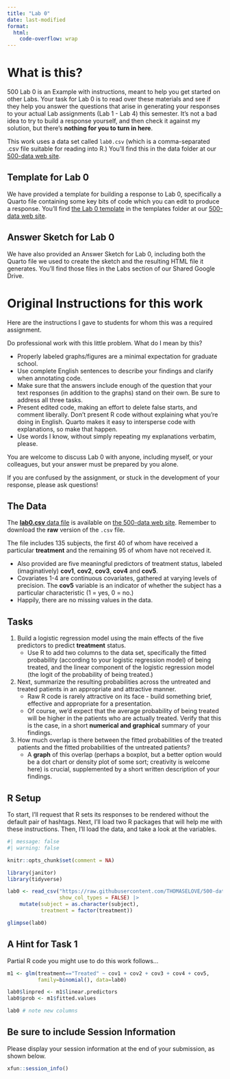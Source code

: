 ```yaml
---
title: "Lab 0"
date: last-modified
format: 
  html:
    code-overflow: wrap
---
```


# What is this?

500 Lab 0 is an Example with instructions, meant to help you get started on other Labs. Your task for Lab 0 is to read over these materials and see if they help you answer the questions that arise in generating your responses to your actual Lab assignments (Lab 1 - Lab 4) this semester. It's not a bad idea to try to build a response yourself, and then check it against my solution, but there's **nothing for you to turn in here**.

This work uses a data set called `lab0.csv` (which is a comma-separated .csv file suitable for reading into R.) You’ll find this in the data folder at our [500-data web site](https://github.com/THOMASELOVE/500-data).

## Template for Lab 0

We have provided a template for building a response to Lab 0, specifically a Quarto file containing some key bits of code which you can edit to produce a response. You'll find [the Lab 0 template](https://raw.githubusercontent.com/THOMASELOVE/500-data/master/templates/500lab0_template.qmd) in the templates folder at our [500-data web site](https://github.com/THOMASELOVE/500-data).

## Answer Sketch for Lab 0

We have also provided an Answer Sketch for Lab 0, including both the Quarto file we used to create the sketch and the resulting HTML file it generates. You'll find those files in the Labs section of our Shared Google Drive.

# Original Instructions for this work

Here are the instructions I gave to students for whom this was a required assignment.

Do professional work with this little problem. What do I mean by this?

- Properly labeled graphs/figures are a minimal expectation for graduate school.
- Use complete English sentences to describe your findings and clarify when annotating code.
- Make sure that the answers include enough of the question that your text responses (in addition to the graphs) stand on their own. Be sure to address all three tasks.
- Present edited code, making an effort to delete false starts, and comment liberally. Don’t present R code without explaining what you’re doing in English. Quarto makes it easy to intersperse code with explanations, so make that happen.
- Use words I know, without simply repeating my explanations verbatim, please.

You are welcome to discuss Lab 0 with anyone, including myself, or your colleagues, but your answer must be prepared by you alone.

If you are confused by the assignment, or stuck in the development of your response, please ask questions!

## The Data

The [**lab0.csv** data file](https://raw.githubusercontent.com/THOMASELOVE/500-data/master/data/lab0.csv) is available on [the 500-data web site](https://github.com/THOMASELOVE/500-data). Remember to download the **raw** version of the `.csv` file.

The file includes 135 subjects, the first 40 of whom have received a particular **treatment** and the remaining 95 of whom have not received it.

- Also provided are five meaningful predictors of treatment status, labeled (imaginatively) **cov1**, **cov2**, **cov3**, **cov4** and **cov5**.  
- Covariates 1-4 are continuous covariates, gathered at varying levels of precision. The **cov5** variable is an indicator of whether the subject has a particular characteristic (1 = yes, 0 = no.)
- Happily, there are no missing values in the data.

## Tasks

1.  Build a logistic regression model using the main effects of the five predictors to predict **treatment** status.
    - Use R to add two columns to the data set, specifically the fitted probability (according to your logistic regression model) of being treated, and the linear component of the logistic regression model (the logit of the probability of being treated.)
2.  Next, summarize the resulting probabilities across the untreated and treated patients in an appropriate and attractive manner.
    - Raw R code is rarely attractive on its face - build something brief, effective and appropriate for a presentation.
    - Of course, we’d expect that the average probability of being treated will be higher in the patients who are actually treated. Verify that this is the case, in a short **numerical and graphical** summary of your findings.
3.  How much overlap is there between the fitted probabilities of the treated patients and the fitted probabilities of the untreated patients?
    - A **graph** of this overlap (perhaps a boxplot, but a better option would be a dot chart or density plot of some sort; creativity is welcome here) is crucial, supplemented by a short written description of your findings.

## R Setup

To start, I’ll request that R sets its responses to be rendered without the default pair of hashtags. Next, I’ll load two R packages that will help me with these instructions. Then, I'll load the data, and take a look at the variables.

```r
#| message: false
#| warning: false

knitr::opts_chunk$set(comment = NA)

library(janitor)
library(tidyverse)

lab0 <- read_csv("https://raw.githubusercontent.com/THOMASELOVE/500-data/master/data/lab0.csv",
                 show_col_types = FALSE) |>
    mutate(subject = as.character(subject),
           treatment = factor(treatment))

glimpse(lab0)
```

## A Hint for Task 1

Partial R code you might use to do this work follows…

```r
m1 <- glm(treatment=="Treated" ~ cov1 + cov2 + cov3 + cov4 + cov5,
          family=binomial(), data=lab0)

lab0$linpred <- m1$linear.predictors
lab0$prob <- m1$fitted.values

lab0 # note new columns
```

## Be sure to include Session Information

Please display your session information at the end of your submission, as shown below.

```r
xfun::session_info()
```

